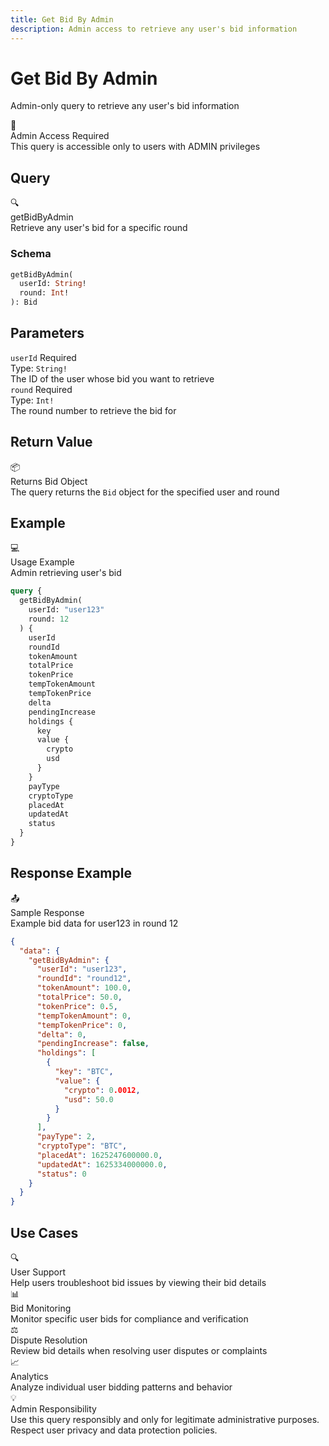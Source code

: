 ```yaml
---
title: Get Bid By Admin
description: Admin access to retrieve any user's bid information
---
```



<div className="relative overflow-hidden rounded-2xl bg-gradient-to-br from-indigo-500/10 via-purple-500/5 to-background p-8 border border-indigo-500/20 mb-8">
  <div className="relative z-10">
    <h1 className="text-4xl md:text-5xl font-bold mb-4">
      Get Bid By Admin
    </h1>
    <p className="text-xl text-muted-foreground mb-6">
      Admin-only query to retrieve any user's bid information
    </p>
  </div>
  <div className="absolute top-0 right-0 w-64 h-64 bg-indigo-500/5 rounded-full blur-3xl"></div>
  <div className="absolute bottom-0 left-0 w-64 h-64 bg-purple-500/5 rounded-full blur-3xl"></div>
</div>

<div className="p-4 rounded-lg border border-orange-500/30 bg-orange-500/10 my-6">
  <div className="flex items-center gap-2">
    <span className="text-lg">🔐</span>
    <div className="font-bold">Admin Access Required</div>
  </div>
  <div className="text-sm text-muted-foreground mt-2">
    This query is accessible only to users with ADMIN privileges
  </div>
</div>

## Query

<div className="rounded-xl border border-indigo-500/30 bg-gradient-to-br from-indigo-500/10 to-indigo-500/5 p-6 my-6">
  <div className="flex items-center gap-3 mb-4">
    <span className="text-2xl">🔍</span>
    <div>
      <div className="font-bold text-lg">getBidByAdmin</div>
      <div className="text-sm text-muted-foreground">Retrieve any user's bid for a specific round</div>
    </div>
  </div>

  ### Schema

  ```graphql
  getBidByAdmin(
    userId: String!
    round: Int!
  ): Bid
  ```
</div>

## Parameters

<div className="space-y-4 my-6">
  <div className="p-5 rounded-lg border border-border bg-muted/30">
    <div className="flex items-center gap-2 mb-2">
      <code className="bg-blue-500/20 text-blue-500 px-2 py-0.5 rounded font-mono text-sm">userId</code>
      <span className="text-xs bg-red-500/20 text-red-500 px-2 py-0.5 rounded font-semibold">Required</span>
    </div>
    <div className="text-sm">
      <div className="font-semibold mb-1">Type: <code className="bg-muted px-1 rounded">String!</code></div>
      <div className="text-muted-foreground">The ID of the user whose bid you want to retrieve</div>
    </div>
  </div>

  <div className="p-5 rounded-lg border border-border bg-muted/30">
    <div className="flex items-center gap-2 mb-2">
      <code className="bg-blue-500/20 text-blue-500 px-2 py-0.5 rounded font-mono text-sm">round</code>
      <span className="text-xs bg-red-500/20 text-red-500 px-2 py-0.5 rounded font-semibold">Required</span>
    </div>
    <div className="text-sm">
      <div className="font-semibold mb-1">Type: <code className="bg-muted px-1 rounded">Int!</code></div>
      <div className="text-muted-foreground">The round number to retrieve the bid for</div>
    </div>
  </div>
</div>

## Return Value

<div className="p-5 rounded-lg border border-green-500/30 bg-green-500/10 my-6">
  <div className="flex items-center gap-2 mb-2">
    <span className="text-lg">📦</span>
    <div className="font-bold">Returns Bid Object</div>
  </div>
  <div className="text-sm text-muted-foreground">
    The query returns the <code className="bg-muted px-1 rounded">Bid</code> object for the specified user and round
  </div>
</div>

## Example

<div className="rounded-xl border border-purple-500/30 bg-gradient-to-br from-purple-500/10 to-purple-500/5 p-6 my-6">
  <div className="flex items-center gap-3 mb-4">
    <span className="text-2xl">💻</span>
    <div>
      <div className="font-bold">Usage Example</div>
      <div className="text-xs text-muted-foreground">Admin retrieving user's bid</div>
    </div>
  </div>

  ```graphql
  query {
    getBidByAdmin(
      userId: "user123"
      round: 12
    ) {
      userId
      roundId
      tokenAmount
      totalPrice
      tokenPrice
      tempTokenAmount
      tempTokenPrice
      delta
      pendingIncrease
      holdings {
        key
        value {
          crypto
          usd
        }
      }
      payType
      cryptoType
      placedAt
      updatedAt
      status
    }
  }
  ```
</div>

## Response Example

<div className="rounded-xl border border-green-500/30 bg-gradient-to-br from-green-500/10 to-green-500/5 p-6 my-6">
  <div className="flex items-center gap-3 mb-4">
    <span className="text-2xl">📤</span>
    <div>
      <div className="font-bold">Sample Response</div>
      <div className="text-xs text-muted-foreground">Example bid data for user123 in round 12</div>
    </div>
  </div>

  ```json
  {
    "data": {
      "getBidByAdmin": {
        "userId": "user123",
        "roundId": "round12",
        "tokenAmount": 100.0,
        "totalPrice": 50.0,
        "tokenPrice": 0.5,
        "tempTokenAmount": 0,
        "tempTokenPrice": 0,
        "delta": 0,
        "pendingIncrease": false,
        "holdings": [
          {
            "key": "BTC",
            "value": {
              "crypto": 0.0012,
              "usd": 50.0
            }
          }
        ],
        "payType": 2,
        "cryptoType": "BTC",
        "placedAt": 1625247600000.0,
        "updatedAt": 1625334000000.0,
        "status": 0
      }
    }
  }
  ```
</div>

## Use Cases

<div className="grid grid-cols-1 md:grid-cols-2 gap-4 my-6">
  <div className="p-5 rounded-lg border border-border bg-muted/50">
    <div className="text-xl mb-2">🔍</div>
    <div className="font-bold mb-2">User Support</div>
    <div className="text-sm text-muted-foreground">
      Help users troubleshoot bid issues by viewing their bid details
    </div>
  </div>

  <div className="p-5 rounded-lg border border-border bg-muted/50">
    <div className="text-xl mb-2">📊</div>
    <div className="font-bold mb-2">Bid Monitoring</div>
    <div className="text-sm text-muted-foreground">
      Monitor specific user bids for compliance and verification
    </div>
  </div>

  <div className="p-5 rounded-lg border border-border bg-muted/50">
    <div className="text-xl mb-2">⚖️</div>
    <div className="font-bold mb-2">Dispute Resolution</div>
    <div className="text-sm text-muted-foreground">
      Review bid details when resolving user disputes or complaints
    </div>
  </div>

  <div className="p-5 rounded-lg border border-border bg-muted/50">
    <div className="text-xl mb-2">📈</div>
    <div className="font-bold mb-2">Analytics</div>
    <div className="text-sm text-muted-foreground">
      Analyze individual user bidding patterns and behavior
    </div>
  </div>
</div>

<div className="mt-8 p-6 rounded-xl border border-indigo-500/30 bg-gradient-to-r from-indigo-500/10 to-purple-500/10">
  <div className="flex items-center gap-3">
    <span className="text-2xl">💡</span>
    <div>
      <div className="font-bold">Admin Responsibility</div>
      <div className="text-sm text-muted-foreground">Use this query responsibly and only for legitimate administrative purposes. Respect user privacy and data protection policies.</div>
    </div>
  </div>
</div>
